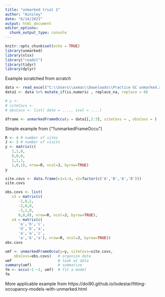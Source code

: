 ```yaml
---
title: "unmarked trial 1"
author: "Ainsley"
date: "6/14/2021"
output: html_document
editor_options: 
  chunk_output_type: console
---
```


```r
knitr::opts_chunk$set(echo = TRUE)
library(unmarked)
library(xlsx)
library("readxl")
library(tidyr)
library(dplyr)
```




Example scratched from scratch
```r
data <- read_excel("C:\\Users\\axmac\\Downloads\\Practice GC unmarked.xlsx")
data1 <- data %>% mutate_if(is.numeric , replace_na, replace = 0)

# y <- 
# siteCovs <- 
# obsCovs <- list( date = ...., ivel = ....)

dframe <- unmarkedFrameOccu(y = data1[,2:3], siteCovs = , obsCovs = )
```





Simple example from ("?unmarkedFrameOccu") 
```r
R <- 4 # number of sites
J <- 3 # number of visits
y <- matrix(c(
   1,1,0,
   0,0,0,
   1,1,1,
   1,0,1), nrow=R, ncol=J, byrow=TRUE)
y

site.covs <- data.frame(x1=1:4, x2=factor(c('A','B','A','B')))
site.covs

obs.covs <- list(
   x3 = matrix(c(
      -1,0,1,
      -2,0,0,
      -3,1,0,
      0,0,0), nrow=R, ncol=J, byrow=TRUE),
   x4 = matrix(c(
      'a','b','c',
      'd','b','a',
      'a','a','c',
      'a','b','a'), nrow=R, ncol=J, byrow=TRUE))
obs.covs
```
```r
umf <- unmarkedFrameOccu(y=y, siteCovs=site.covs, 
    obsCovs=obs.covs)   # organize data
umf                     # look at data
summary(umf)            # summarize      
fm <- occu(~1 ~1, umf)  # fit a model
fm
```


More applicable example from 
https://doi90.github.io/lodestar/fitting-occupancy-models-with-unmarked.html 






